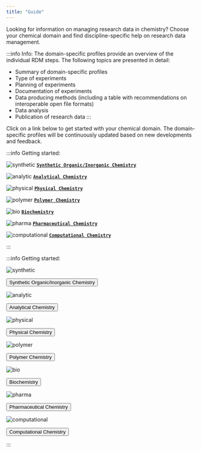 ```yaml
---
title: "Guide"
---
```


Looking for information on managing research data in chemistry? Choose your chemical domain and find discipline-specific help on research data management.

:::info Info: 
The domain-specific profiles provide an overview of the individual RDM steps. The following topics are presented in detail:

- Summary of domain-specific profiles
- Type of experiments
- Planning of experiments
- Documentation of experiments
- Data producing methods (including a table with recommendations on interoperable open file formats)
- Data analysis
- Publication of research data
:::

Click on a link below to get started with your chemical domain. The domain-specific profiles will be continuously updated based on new developments and feedback.

:::info Getting started:

![synthetic](/img/OC.png) [**`Synthetic Organic/Inorganic Chemistry`**](/docs/domains/synthetic_chemistry)

![analytic](/img/an.png) [**`Analytical Chemistry`**](/docs/domains/analytical_chemistry)

![physical](/img/PC.png) [**`Physical Chemistry`**](/docs/domains/physical_chemistry)

![polymer](/img/polymer.png) [**`Polymer Chemistry`**](/docs/domains/polymer_chemistry)

![bio](/img/BC2.png) [**`Biochemistry`**](/docs/domains/biochemistry)

![pharma](/img/pharma.png) [**`Pharmaceutical Chemistry`**](/docs/domains/pharmaceutical_chemistry)

![computational](/img/comp.png) [**`Computational Chemistry`**](/docs/domains/computational_chemistry)

:::


:::info Getting started:

![synthetic](/img/OC.png) <form action="https://nfdi4chem.chemie.uni-mainz.de/knowledge_base/docs/domains/synthetic_chemistry/" method="get" target="_self"><button type="submit">Synthetic Organic/Inorganic Chemistry</button></form>

![analytic](/img/an.png) <form action="https://nfdi4chem.chemie.uni-mainz.de/knowledge_base/docs/domains/analytical_chemistry/" method="get" target="_self"><button type="submit">Analytical Chemistry</button></form>

![physical](/img/PC.png)  <form action="https://nfdi4chem.chemie.uni-mainz.de/knowledge_base/docs/domains/physical_chemistry/" method="get" target="_self"><button type="submit">Physical Chemistry</button></form>

![polymer](/img/polymer.png) <form action="https://nfdi4chem.chemie.uni-mainz.de/knowledge_base/docs/domains/polymer_chemistry/" method="get" target="_self"><button type="submit">Polymer Chemistry</button></form>

![bio](/img/BC2.png) <form action="https://nfdi4chem.chemie.uni-mainz.de/knowledge_base/docs/domains/biochemistry/" method="get" target="_self"><button type="submit">Biochemistry</button></form>

![pharma](/img/pharma.png) <form action="https://nfdi4chem.chemie.uni-mainz.de/knowledge_base/docs/domains/pharmaceutical_chemistry/" method="get" target="_self"><button type="submit">Pharmaceutical Chemistry</button></form>

![computational](/img/comp.png) <form action="https://nfdi4chem.chemie.uni-mainz.de/knowledge_base/docs/domains/computational_chemistry/" method="get" target="_self"><button type="submit">Computational Chemistry</button></form>

:::
